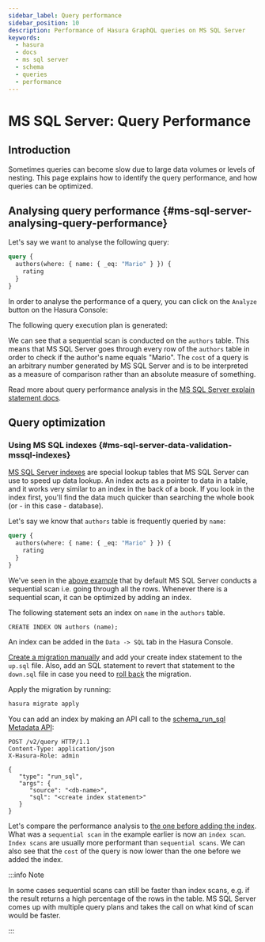 ```yaml
---
sidebar_label: Query performance
sidebar_position: 10
description: Performance of Hasura GraphQL queries on MS SQL Server
keywords:
  - hasura
  - docs
  - ms sql server
  - schema
  - queries
  - performance
---
```



# MS SQL Server: Query Performance

## Introduction

Sometimes queries can become slow due to large data volumes or levels of nesting. This page explains how to identify the
query performance, and how queries can be optimized.

## Analysing query performance {#ms-sql-server-analysing-query-performance}

Let's say we want to analyse the following query:

```graphql
query {
  authors(where: { name: { _eq: "Mario" } }) {
    rating
  }
}
```

In order to analyse the performance of a query, you can click on the `Analyze` button on the Hasura Console:

<Thumbnail src="/img/queries/analyze-query.png" alt="Query analyze button on Hasura Console" width="800px" />

The following query execution plan is generated:

<Thumbnail
  src="/img/queries/query-analysis-before-index.png"
  alt="Execution plan for Hasura GraphQL query"
  width="800px"
/>

We can see that a sequential scan is conducted on the `authors` table. This means that MS SQL Server goes through every
row of the `authors` table in order to check if the author's name equals "Mario". The `cost` of a query is an arbitrary
number generated by MS SQL Server and is to be interpreted as a measure of comparison rather than an absolute measure of
something.

Read more about query performance analysis in the
[MS SQL Server explain statement docs](https://docs.microsoft.com/en-us/sql/t-sql/queries/explain-transact-sql?view=azure-sqldw-latest).

## Query optimization

### Using MS SQL indexes {#ms-sql-server-data-validation-mssql-indexes}

[MS SQL Server indexes](https://docs.microsoft.com/en-us/sql/relational-databases/indexes/indexes?view=sql-server-ver15)
are special lookup tables that MS SQL Server can use to speed up data lookup. An index acts as a pointer to data in a
table, and it works very similar to an index in the back of a book. If you look in the index first, you'll find the data
much quicker than searching the whole book (or - in this case - database).

Let's say we know that `authors` table is frequently queried by `name`:

```graphql
query {
  authors(where: { name: { _eq: "Mario" } }) {
    rating
  }
}
```

We've seen in the [above example](#ms-sql-server-analysing-query-performance) that by default MS SQL Server conducts a
sequential scan i.e. going through all the rows. Whenever there is a sequential scan, it can be optimized by adding an
index.

The following statement sets an index on `name` in the `authors` table.

```plsql
CREATE INDEX ON authors (name);
```

<Tabs groupId="user-preference" className="api-tabs">
<TabItem value="console" label="Console">

An index can be added in the `Data -> SQL` tab in the Hasura Console.

</TabItem>
<TabItem value="cli" label="CLI">

[Create a migration manually](/migrations-metadata-seeds/manage-migrations.mdx#create-manual-migrations) and add your
create index statement to the `up.sql` file. Also, add an SQL statement to revert that statement to the `down.sql` file
in case you need to [roll back](/migrations-metadata-seeds/manage-migrations.mdx#roll-back-migrations) the migration.

Apply the migration by running:

```bash
hasura migrate apply
```

</TabItem>
<TabItem value="api" label="API">

You can add an index by making an API call to the
[schema_run_sql Metadata API](/api-reference/schema-api/run-sql.mdx#schema-run-sql):

```http
POST /v2/query HTTP/1.1
Content-Type: application/json
X-Hasura-Role: admin

{
   "type": "run_sql",
   "args": {
      "source": "<db-name>",
      "sql": "<create index statement>"
   }
}
```

</TabItem>
</Tabs>

Let's compare the performance analysis to [the one before adding the index](#ms-sql-server-analysing-query-performance).
What was a `sequential scan` in the example earlier is now an `index scan`. `Index scans` are usually more performant
than `sequential scans`. We can also see that the `cost` of the query is now lower than the one before we added the
index.

<Thumbnail
  src="/img/queries/query-analysis-after-index.png"
  alt="Execution plan for Hasura GraphQL query"
  width="800px"
/>

:::info Note

In some cases sequential scans can still be faster than index scans, e.g. if the result returns a high percentage of the
rows in the table. MS SQL Server comes up with multiple query plans and takes the call on what kind of scan would be
faster.

:::
